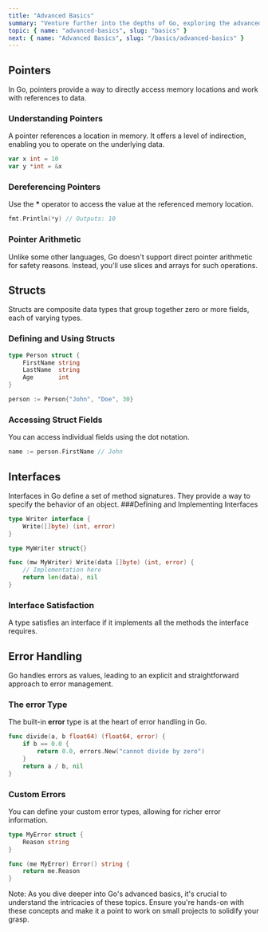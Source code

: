 ```yaml
---
title: "Advanced Basics"
summary: "Venture further into the depths of Go, exploring the advanced basics such as pointers, structs, interfaces, and error handling."
topic: { name: "advanced-basics", slug: "basics" }
next: { name: "Advanced Basics", slug: "/basics/advanced-basics" }
---
```


## Pointers

In Go, pointers provide a way to directly access memory locations and work with references to data.

### Understanding Pointers

A pointer references a location in memory. It offers a level of indirection, enabling you to operate on the underlying data.

```go
var x int = 10
var y *int = &x
```

### Dereferencing Pointers

Use the **\*** operator to access the value at the referenced memory location.

```go
fmt.Println(*y) // Outputs: 10
```

### Pointer Arithmetic

Unlike some other languages, Go doesn't support direct pointer arithmetic for safety reasons. Instead, you'll use slices and arrays for such operations.

## Structs

Structs are composite data types that group together zero or more fields, each of varying types.

### Defining and Using Structs

```go
type Person struct {
    FirstName string
    LastName  string
    Age       int
}

person := Person{"John", "Doe", 30}
```

### Accessing Struct Fields

You can access individual fields using the dot notation.

```go
name := person.FirstName // John
```

## Interfaces

Interfaces in Go define a set of method signatures. They provide a way to specify the behavior of an object.
###Defining and Implementing Interfaces

```go
type Writer interface {
    Write([]byte) (int, error)
}

type MyWriter struct{}

func (mw MyWriter) Write(data []byte) (int, error) {
    // Implementation here
    return len(data), nil
}
```

### Interface Satisfaction

A type satisfies an interface if it implements all the methods the interface requires.

## Error Handling

Go handles errors as values, leading to an explicit and straightforward approach to error management.

### The error Type

The built-in **error** type is at the heart of error handling in Go.

```go
func divide(a, b float64) (float64, error) {
    if b == 0.0 {
        return 0.0, errors.New("cannot divide by zero")
    }
    return a / b, nil
}
```

### Custom Errors

You can define your custom error types, allowing for richer error information.

```go
type MyError struct {
    Reason string
}

func (me MyError) Error() string {
    return me.Reason
}
```

<Banner type="important">
  Note: As you dive deeper into Go's advanced basics, it's crucial to understand
  the intricacies of these topics. Ensure you're hands-on with these concepts
  and make it a point to work on small projects to solidify your grasp.
</Banner>
